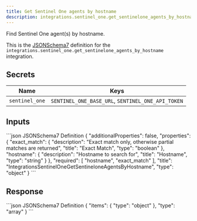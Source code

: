 ```yaml
---
title: Get Sentinel One agents by hostname
description: integrations.sentinel_one.get_sentinelone_agents_by_hostname
---
```


Find Sentinel One agent(s) by hostname.

This is the [JSONSchema7](https://json-schema.org/draft-07/json-schema-release-notes) definition for the `integrations.sentinel_one.get_sentinelone_agents_by_hostname` integration.


## Secrets
| Name | Keys |
| --- | --- |
| `sentinel_one` | `SENTINEL_ONE_BASE_URL`, `SENTINEL_ONE_API_TOKEN` |

## Inputs

<CodeGroup>
```json JSONSchema7 Definition
{
    "additionalProperties": false,
    "properties": {
        "exact_match": {
            "description": "Exact match only, otherwise partial matches are returned",
            "title": "Exact Match",
            "type": "boolean"
        },
        "hostname": {
            "description": "Hostname to search for",
            "title": "Hostname",
            "type": "string"
        }
    },
    "required": [
        "hostname",
        "exact_match"
    ],
    "title": "IntegrationsSentinelOneGetSentineloneAgentsByHostname",
    "type": "object"
}
```

</CodeGroup>

## Response

<CodeGroup>
```json JSONSchema7 Definition
{
    "items": {
        "type": "object"
    },
    "type": "array"
}
```

</CodeGroup>

